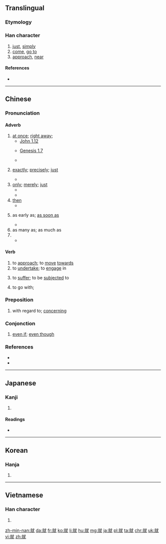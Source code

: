 ==Translingual==
{{stroke order|type=animate}}
{{stroke order|strokes=12}}
===Etymology===
{{Han compound|京|尤|t1=tall|t2=especially|ls=psc|c1=s|c2=p}}

===Han character===
{{Han char|rn=43|rad=尢|as=09|sn=12|four=0391<sub>4</sub>|canj=卜火戈大山 (YFIKU)|ids=⿰[[京]][[尤]]}}

# [[just]], [[simply]]
# [[come]], [[go to]]
# [[approach]], [[near]]

====References====
* {{Han ref|kx=0299.050|dkj=07599|dj=0594.200|hdz=10555.110|uh=5C31|ud=23601|bh=B44E|bd=46158}}

----

==Chinese==
{{zh-forms}}

===Pronunciation===
{{zh-pron
|m=jiù
|ma=y
|c=zau6
|h=pfs=chhiu
|mn=chiū
|w=3xxieu,3jjieu
|mc=y
|oc=y
|cat=adv,v
}}

====Adverb====
{{zh-adv}}

# [[at once]]; [[right away]];
#* [http://wordproject.org/multi/bi_en_cn_py.htm John 1.12]
#*: {{zh-usex|凡 接待{dài} 他的，就是 信 他 名 的 人，他 '''就''' 賜 他們 權柄，作 神 的 兒女。|But as many as received him, to them gave he power to become the sons of God, even to them that believe on his name.|link=y}}
#* [http://wordproject.org/multi/bi_en_cn_py.htm Genesis 1.7]
#*: {{zh-usex|神 '''就''' 造出 空氣，將 空氣 以下 的 水，空氣 以上 的 水 分開 了。事 就 這樣 成 了。|And God made the firmament, and divided the waters which were under the firmament from the waters which were above the firmament: and it was so.|link=y}} 
#* {{zh-usex|我 馬上 就 來。|I'll come right away.|link=yes}}
# {{qualifier|used for emphasis}} [[exactly]]; [[precisely]]; [[just]]
#* {{zh-usex|他 就 住 在 街 對面。|He lives '''just''' across the street.|link=yes}}
# [[only]]; [[merely]]; [[just]]
#* {{zh-usex|我 就 認識 一 個 中國 人。|I '''only''' know one Chinese person.|link=yes}}
#* {{zh-usex|房間 裡 就 一 張 床，一 張 桌子。|There's only one bed and one table in the room.|link=yes}}
# [[then]]
#* {{zh-usex|我 做完 就 會 告訴 你。|I will tell you when I have finished.|link=y}}
# {{qualifier|used to express earliness}} as early as; [[as soon as]]
#* {{zh-usex|我 一大早 就 起床。|I 'm up with the sun.|link=y}}
# as many as; as much as
# {{n-g|used between two identical word to express indifference or resignation}}
#* {{zh-usex|去 就 去，反正 在 家 也 沒 事。|If you want to go, then go. Besides, there's nothing happening at home.|link=y}}

====Verb====
{{zh-verb}}

# to [[approach]]; to [[move]] [[towards]]
# to [[undertake]]; to [[engage]] in
#: {{zh-usex|就業|to get a job; employment|link=yes}}
# to [[suffer]]; to be [[subjected]] to
# {{qualifier|of food}} to go with;

===Preposition===
{{zh-prep}}

# with regard to; [[concerning]]

===Conjonction===
{{zh-con}}

# [[even if]]; [[even though]]

{{zh-cat|Beginning|sort=jiu4}}

===References===
* {{cite web
| url = http://resources.allsetlearning.com/chinese/grammar/Expressing_indifference_with_%22jiu%22
| title =  Expressing indifference with "jiu"
| work = Chinese Grammar Wiki
| language = Mandarin/English
| accessdate = 2014-12-21}}
* {{cite web
| url = http://resources.allsetlearning.com/chinese/grammar/%22Just%22_with_%22jiu%22
| title =  "Just" with "jiu"
| work = Chinese Grammar Wiki
| language = Mandarin/English
| accessdate = 2014-12-21}}
----

==Japanese==

===Kanji===
{{ja-kanji|grade=6|rs=尢09}}

# {{defn|lang=ja|sort=尢09}}

====Readings====
* {{ja-readings|on=[[しゅう]] (shū), [[じゅ]] (ju)|kun=[[つく]] (tsuku)}}

----

==Korean==

===Hanja===
{{ko-hanja|hangeul=취|rv=chwi|mr=ch'wi}}

# {{defn|lang=ko|sort=尢09}}

----

==Vietnamese==

===Han character===
{{vi-hantu|[[tựu]]|rs=尢09}}

# {{defn|lang=vi|sort=尢09}}

[[zh-min-nan:就]]
[[da:就]]
[[fr:就]]
[[ko:就]]
[[li:就]]
[[hu:就]]
[[mg:就]]
[[ja:就]]
[[pl:就]]
[[ta:就]]
[[chr:就]]
[[uk:就]]
[[vi:就]]
[[zh:就]]